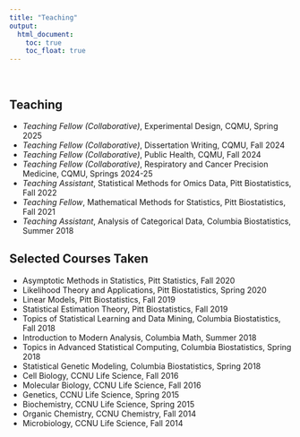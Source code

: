 ---
title: "Teaching"
output:
  html_document:
    toc: true
    toc_float: true
---

<br>

## Teaching
* *Teaching Fellow (Collaborative)*, Experimental Design, CQMU, Spring 2025
* *Teaching Fellow (Collaborative)*, Dissertation Writing, CQMU, Fall 2024
* *Teaching Fellow (Collaborative)*, Public Health, CQMU, Fall 2024
* *Teaching Fellow (Collaborative)*, Respiratory and Cancer Precision Medicine, CQMU, Springs 2024-25
* *Teaching Assistant*, Statistical Methods for Omics Data, Pitt Biostatistics, Fall 2022
* *Teaching Fellow*, Mathematical Methods for Statistics, Pitt Biostatistics, Fall 2021
* *Teaching Assistant*, Analysis of Categorical Data, Columbia Biostatistics, Summer 2018


## Selected Courses Taken
* Asymptotic Methods in Statistics, Pitt Statistics, Fall 2020
* Likelihood Theory and Applications, Pitt Biostatistics, Spring 2020
* Linear Models, Pitt Biostatistics, Fall 2019
* Statistical Estimation Theory, Pitt Biostatistics, Fall 2019
* Topics of Statistical Learning and Data Mining, Columbia Biostatistics, Fall 2018
* Introduction to Modern Analysis, Columbia Math, Summer 2018  
* Topics in Advanced Statistical Computing, Columbia Biostatistics, Spring 2018  
* Statistical Genetic Modeling, Columbia Biostatistics, Spring 2018
* Cell Biology, CCNU Life Science, Fall 2016
* Molecular Biology, CCNU Life Science, Fall 2016
* Genetics, CCNU Life Science, Spring 2015
* Biochemistry, CCNU Life Science, Spring 2015
* Organic Chemistry, CCNU Chemistry, Fall 2014
* Microbiology, CCNU Life Science, Fall 2014
